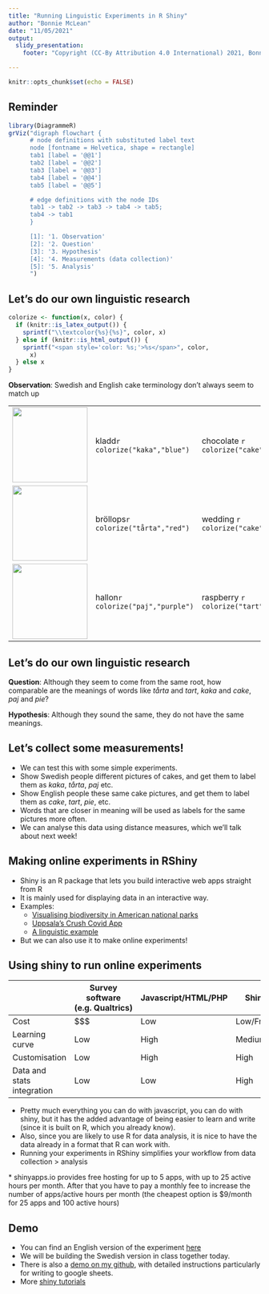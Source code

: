 ```yaml
---
title: "Running Linguistic Experiments in R Shiny"
author: "Bonnie McLean"
date: "11/05/2021"
output: 
  slidy_presentation:
    footer: "Copyright (CC-By Attribution 4.0 International) 2021, Bonnie McLean"

---
```


```r
knitr::opts_chunk$set(echo = FALSE)
```

## Reminder

```r
library(DiagrammeR)
grViz("digraph flowchart {
      # node definitions with substituted label text
      node [fontname = Helvetica, shape = rectangle]        
      tab1 [label = '@@1']
      tab2 [label = '@@2']
      tab3 [label = '@@3']
      tab4 [label = '@@4']
      tab5 [label = '@@5']

      # edge definitions with the node IDs
      tab1 -> tab2 -> tab3 -> tab4 -> tab5;
      tab4 -> tab1
      }

      [1]: '1. Observation'
      [2]: '2. Question'
      [3]: '3. Hypothesis'
      [4]: '4. Measurements (data collection)'
      [5]: '5. Analysis'
      ")
```

## Let's do our own linguistic research

```r
colorize <- function(x, color) {
  if (knitr::is_latex_output()) {
    sprintf("\\textcolor{%s}{%s}", color, x)
  } else if (knitr::is_html_output()) {
    sprintf("<span style='color: %s;'>%s</span>", color, 
      x)
  } else x
}
```


**Observation**: Swedish and English cake terminology don't always seem to match up

|                                          |                                    |                                     |
|------------------------------------------|------------------------------------|-------------------------------------|
|![](images/cake.jfif){width=150px}        |kladd`r colorize("kaka","blue")`    |chocolate `r colorize("cake","blue")`|
|![](images/weddingcake.jpg){width=150px}  |bröllops`r colorize("tårta","red")` |wedding `r colorize("cake","blue")`  |
|![](images/tart.jpg){width=150px}         |hallon`r colorize("paj","purple")`|raspberry `r colorize("tart","red")` |  

## Let's do our own linguistic research

**Question**: Although they seem to come from the same root, how comparable are the meanings of words like *tårta* and *tart*, *kaka* and  *cake*, *paj* and *pie*?

**Hypothesis**: Although they sound the same, they do not have the same meanings. 

## Let's collect some measurements!

* We can test this with some simple experiments.
* Show Swedish people different pictures of cakes, and get them to label them as *kaka*, *tårta*, *paj* etc.
* Show English people these same cake pictures, and get them to label them as *cake*, *tart*, *pie*, etc. 
* Words that are closer in meaning will be used as labels for the same pictures more often.
* We can analyse this data using distance measures, which we'll talk about next week!

## Making online experiments in RShiny

* Shiny is an R package that lets you build interactive web apps straight from R
* It is mainly used for displaying data in an interactive way.
* Examples:
  - [Visualising biodiversity in American national parks](https://abenedetti.shinyapps.io/bioNPS/?_ga=2.113832391.1791983055.1616686305-234975814.1606141674)
  - [Uppsala's Crush Covid App](https://crush-covid.shinyapps.io/crush_covid/)
  - [A linguistic example](https://bonnie-mclean.shinyapps.io/ideophonesacrossjapan-eng/)
* But we can also use it to make online experiments! 

## Using shiny to run online experiments

|                           |Survey software (e.g. Qualtrics)|Javascript/HTML/PHP|Shiny     |
|---------------------------|--------------------------------|-------------------|----------|
|Cost                       |$\$\$                           |Low                |Low/Free* |
|Learning curve             |Low                             |High               |Medium    |
|Customisation              |Low                             |High               |High      |
|Data and stats integration |Low                             |Low                |High      |

* Pretty much everything you can do with javascript, you can do with shiny, but it has the added advantage of being easier to learn and write (since it is built on R, which you already know). 
* Also, since you are likely to use R for data analysis, it is nice to have the data already in a format that R can work with. 
* Running your experiments in RShiny simplifies your workflow from data collection > analysis

\* shinyapps.io provides free hosting for up to 5 apps, with up to 25 active hours per month. After that you have to pay a monthly fee to increase the number of apps/active hours per month (the cheapest option is $9/month for 25 apps and 100 active hours)

## Demo

* You can find an English version of the experiment [here](https://bonnie-mclean.shinyapps.io/BakedGoodsSurvey/)
* We will be building the Swedish version in class together today. 
* There is also a [demo on my github](https://github.com/BonnieMcLean/ShinySurvey/blob/main/app.R), with detailed instructions particularly for writing to google sheets. 
* More [shiny tutorials](https://shiny.rstudio.com/tutorial/)
